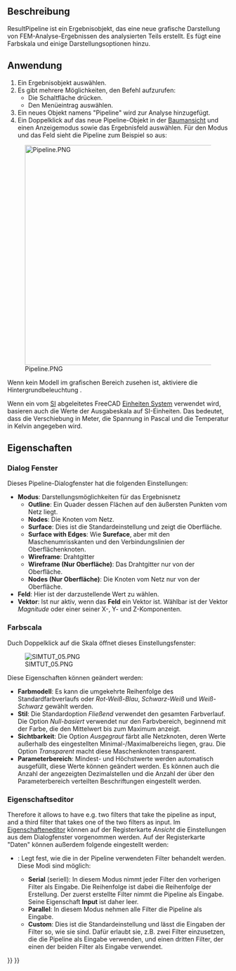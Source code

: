 <languages/>

{{Docnav/de
|[[FEM_PostBranchFilter/de|NachbereitungFilterVerzweigen]]
|[[FEM_PostFilterWarp/de|NachbereitungFilterVerformung]]
|[[FEM_Workbench/de|FEM]]
|IconL=FEM_PostBranchFilter.svg
|IconR=FEM_PostFilterWarp.svg
|IconC=Workbench_FEM.svg
}}

{{GuiCommand/de
|Name=FEM PostPipelineFromResult
|Name/de=FEM PostPipelineFromResult
|MenuLocation=Ergebnisse → Nachbearbeitungs-Pipeline aus Ergebnis
|Workbenches=[[FEM_Workbench/de|FEM]]
|Version=0.17
|SeeAlso=[[FEM_ResultShow/de|FEM ErgebnisAnzeigen]], [[FEM_tutorial/de|FEM Tutorium]]
}}

<span id="Description"></span>
==Beschreibung==

ResultPipeline ist ein Ergebnisobjekt, das eine neue grafische Darstellung von FEM-Analyse-Ergebnissen des analysierten Teils erstellt. Es fügt eine Farbskala und einige Darstellungsoptionen hinzu.

<span id="Usage"></span>
==Anwendung==

# Ein Ergebnisobjekt auswählen.
# Es gibt mehrere Möglichkeiten, den Befehl aufzurufen:
#* Die Schaltfläche {{Button|[[Image:FEM_PostPipelineFromResult.svg|16px]] [[FEM_PostPipelineFromResult/de|Nachbearbeitungs-Pipeline aus Ergebnis]]}} drücken.
#* Den Menüeintrag {{MenuCommand|Ergebnisse → [[Image:FEM_PostPipelineFromResult.svg|16px]] Nachbearbeitungs-Pipeline aus Ergebnis}} auswählen.
# Ein neues Objekt namens "Pipeline" wird zur Analyse hinzugefügt.
# Ein Doppelklick auf das neue Pipeline-Objekt in der [[Tree_view/de|Baumansicht]] und einen Anzeigemodus sowie das Ergebnisfeld auswählen. Für den Modus {{Value|Oberfläche}} und das Feld {{Value|Von Mises Spannung}} sieht die Pipeline zum Beispiel so aus:
[[File:Pipeline.PNG|500px]]

Wenn kein Modell im grafischen Bereich zusehen ist, aktiviere die Hintergrundbeleuchtung {{MenuCommand|FreeCad → Einstellungen → Anzeige → 3D-Ansicht → Rendern → Farbe der Hintergrundbeleuchtung}}.

Wenn ein vom [https://en.wikipedia.org/wiki/International_System_of_Units SI]  abgeleitetes FreeCAD [[Preferences_Editor#Units|Einheiten System]] verwendet wird, basieren auch die Werte der Ausgabeskala auf SI-Einheiten. Das bedeutet, dass die Verschiebung in Meter, die Spannung in Pascal und die Temperatur in Kelvin angegeben wird.

<span id="Properties"></span>
==Eigenschaften==

<span id="Dialog_box"></span>
===Dialog Fenster===

Dieses Pipeline-Dialogfenster hat die folgenden Einstellungen:
* '''Modus''': Darstellungsmöglichkeiten für das Ergebnisnetz
** '''Outline''': Ein Quader dessen Flächen auf den äußersten Punkten vom Netz liegt.
** '''Nodes''': Die Knoten vom Netz.
** '''Surface''': Dies ist die Standardeinstellung und zeigt die Oberfläche.
** '''Surface with Edges''': Wie '''Sureface''', aber mit den Maschenumrisskanten und den Verbindungslinien der Oberflächenknoten.
** '''Wireframe''': Drahtgitter
** '''Wireframe (Nur Oberfläche)''': Das Drahtgitter nur von der Oberfläche. 
** '''Nodes (Nur Oberfläche)''': Die Knoten vom Netz nur von der Oberfläche.
* '''Feld''': Hier ist der darzustellende Wert zu wählen.
* '''Vektor''': Ist nur aktiv, wenn das '''Feld''' ein Vektor ist. Wählbar ist der Vektor ''Magnitude'' oder einer seiner X-, Y- und Z-Komponenten.

<span id="Scale"></span>
===Farbscala===

Duch Doppelklick auf die Skala öffnet dieses Einstellungsfenster:

[[File:SIMTUT 05.PNG]]

Diese Eigenschaften können geändert werden:
* '''Farbmodell''': Es kann die umgekehrte Reihenfolge des Standardfarbverlaufs oder ''Rot-Weiß-Blau'', ''Schwarz-Weiß'' und ''Weiß-Schwarz'' gewählt werden.
* '''Stil''': Die Standardoption ''Fließend'' verwendet den gesamten Farbverlauf. Die Option ''Null-basiert'' verwendet nur den Farbvbereich, beginnend mit der Farbe, die den Mittelwert bis zum Maximum anzeigt.
* '''Sichtbarkeit''': Die Option ''Ausgegraut'' färbt alle Netzknoten, deren Werte außerhalb des eingestellten Minimal-/Maximalbereichs liegen, grau. Die Option ''Transparent'' macht diese Maschenknoten transparent.
* '''Parameterbereich''': Mindest- und Höchstwerte werden automatisch ausgefüllt, diese Werte können geändert werden. Es können auch die Anzahl der angezeigten Dezimalstellen und die Anzahl der über den Parameterbereich verteilten Beschriftungen eingestellt werden.

<span id="Property_Editor"></span>
===Eigenschaftseditor===

Therefore it allows to have e.g. two filters that take the pipeline as input, and a third filter that takes one of the two filters as input.
Im [[Property_editor/de|Eigenschafteneditor]] können auf der Registerkarte ''Ansicht'' die Einstellungen aus dem Dialogfenster vorgenommen werden. Auf der Registerkarte "Daten" können außerdem folgende eingestellt werden:
* {{PropertyData/de|Mode}}: Legt fest, wie die in der Pipeline verwendeten Filter behandelt werden. Diese Modi sind möglich:
** '''Serial''' (seriell): In diesem Modus nimmt jeder Filter den vorherigen Filter als Eingabe. Die Reihenfolge ist dabei die Reihenfolge der Erstellung. Der zuerst erstellte Filter nimmt die Pipeline als Eingabe. Seine Eigenschaft '''Input''' ist daher leer.
** '''Parallel''': In diesem Modus nehmen alle Filter die Pipeline als Eingabe.
** '''Custom''': Dies ist die Standardeinstellung und lässt die Eingaben der Filter so, wie sie sind. Dafür erlaubt sie, z.B. zwei Filter einzusetzen, die die Pipeline als Eingabe verwenden, und einen dritten Filter, der einen der beiden Filter als Eingabe verwendet.


{{Docnav/de
|[[FEM_PostBranchFilter/de|NachbereitungFilterVerzweigen]]
|[[FEM_PostFilterWarp/de|NachbereitungFilterVerformung]]
|[[FEM_Workbench/de|FEM]]
|IconL=FEM_PostBranchFilter.svg
|IconR=FEM_PostFilterWarp.svg
|IconC=Workbench_FEM.svg
}}

{{FEM Tools navi{{#translation:}}}}
{{Userdocnavi{{#translation:}}}}
